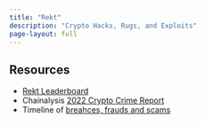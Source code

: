 ```yaml
---
title: "Rekt"
description: "Crypto Hacks, Rugs, and Exploits"
page-layout: full
---
```


## Resources

- [Rekt Leaderboard](https://rekt.news/leaderboard/)
- Chainalysis [2022 Crypto Crime Report](https://blockbr.com.br/wp-content/uploads/2022/06/2022-crypto-crime-report.pdf)
- Timeline of [breahces, frauds and scams](https://crystalblockchain.com/security-breaches-and-fraud-involving-crypto/)